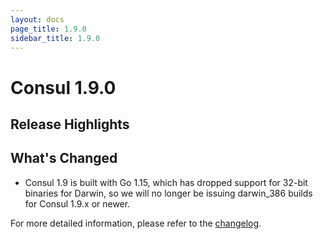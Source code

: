 ```yaml
---
layout: docs
page_title: 1.9.0
sidebar_title: 1.9.0
---
```


# Consul 1.9.0

## Release Highlights

## What's Changed

- Consul 1.9 is built with Go 1.15, which has dropped support for 32-bit binaries for Darwin, so we will no longer be issuing darwin_386 builds for Consul 1.9.x or newer.

For more detailed information, please refer to the [changelog](https://github.com/hashicorp/consul/blob/master/CHANGELOG.md#190-november-24-2020).
